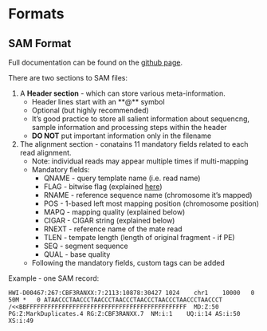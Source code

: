 # Formats 

## SAM Format

Full documentation can be found on the [github page](https://samtools.github.io/hts-specs/).

There are two sections to SAM files:

1. A **Header section** - which can store various meta-information.
    * Header lines start with an **@** symbol
    * Optional (but highly recommended)
    * It's good practice to store all salient information about sequencng, sample information and processing steps within the header
    * **DO NOT** put important information only in the filename
2. The alignment section - conatains 11 mandatory fields related to each read alignment.
    * Note: individual reads may appear multiple times if multi-mapping
    * Mandatory fields:
        * QNAME - query template name (i.e. read name)
        * FLAG - bitwise flag (explained [here](http://broadinstitute.github.io/picard/explain-flags.html))
        * RNAME - reference sequence name (chromosome it's mapped)
        * POS - 1-based left most mapping position (chromosome position)
        * MAPQ - mapping quality (explained below)
        * CIGAR - CIGAR string (explained below)
        * RNEXT - reference name of the mate read
        * TLEN - tempate length (length of original fragment - if PE)
        * SEQ - segment sequence
        * QUAL - base quality
    * Following the mandatory fields, custom tags can be added

Example - one SAM record:
```
HWI-D00467:267:CBF3RANXX:7:2113:10878:30427	1024	chr1	10000	0	50M	*	0 ATAACCCTAACCCTAACCCTAACCCTAACCCTAACCCTAACCCTAACCCT  /<<BBFFFFFFFFFFFFFFFFFFFFFFFFFFFFFFFFFFFFFFFFFFFFF  MD:Z:50 PG:Z:MarkDuplicates.4 RG:Z:CBF3RANXX.7  NM:i:1	UQ:i:14	AS:i:50	XS:i:49
```


